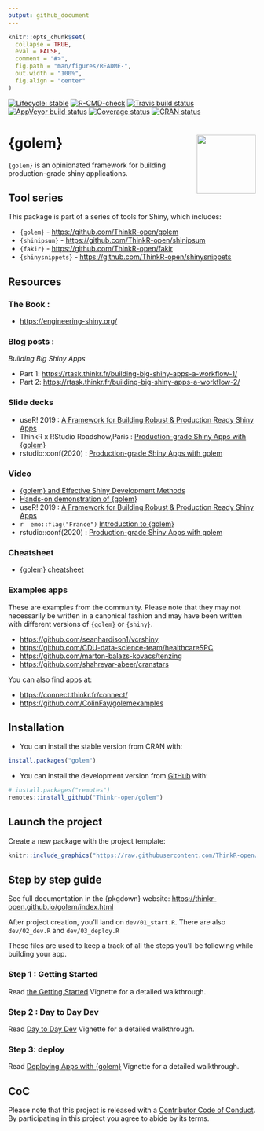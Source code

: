 ```yaml
---
output: github_document
---
```


<!-- README.md is generated from README.Rmd. Please edit that file -->

```r
knitr::opts_chunk$set(
  collapse = TRUE,
  eval = FALSE,
  comment = "#>",
  fig.path = "man/figures/README-",
  out.width = "100%",
  fig.align = "center"
)
```

<!-- badges: start -->

[![Lifecycle: stable](https://img.shields.io/badge/lifecycle-stable-brightgreen.svg)](https://lifecycle.r-lib.org/articles/stages.html) [![R-CMD-check](https://github.com/ThinkR-open/golem/workflows/R-CMD-check/badge.svg)](https://github.com/ThinkR-open/golem/actions) [![Travis build status](https://travis-ci.org/ThinkR-open/golem.svg?branch=master)](https://travis-ci.org/ThinkR-open/golem) [![AppVeyor build status](https://ci.appveyor.com/api/projects/status/github/ThinkR-open/golem?branch=master&svg=true)](https://ci.appveyor.com/project/ThinkR-open/golem) [![Coverage status](https://codecov.io/gh/ThinkR-open/golem/branch/master/graph/badge.svg)](https://codecov.io/github/ThinkR-open/golem?branch=master) [![CRAN status](https://www.r-pkg.org/badges/version/golem)](https://cran.r-project.org/package=golem)

 <!-- badges: end -->

# {golem} <img src="https://raw.githubusercontent.com/ThinkR-open/golem/master/inst/rstudio/templates/project/golem.png" align="right" width="120"/>

`{golem}` is an opinionated framework for building production-grade shiny applications.

## Tool series

This package is part of a series of tools for Shiny, which includes:

-   `{golem}` - <https://github.com/ThinkR-open/golem>
-   `{shinipsum}` - <https://github.com/ThinkR-open/shinipsum>
-   `{fakir}` - <https://github.com/ThinkR-open/fakir>
-   `{shinysnippets}` - <https://github.com/ThinkR-open/shinysnippets>

## Resources

### The Book :

-   <https://engineering-shiny.org/>

### Blog posts :

*Building Big Shiny Apps*

-   Part 1: <https://rtask.thinkr.fr/building-big-shiny-apps-a-workflow-1/>
-   Part 2: <https://rtask.thinkr.fr/building-big-shiny-apps-a-workflow-2/>

### Slide decks

-   useR! 2019 : [A Framework for Building Robust & Production Ready Shiny Apps](https://github.com/VincentGuyader/user2019/raw/master/golem_Vincent_Guyader_USER!2019.pdf)
-   ThinkR x RStudio Roadshow,Paris : [Production-grade Shiny Apps with {golem}](https://speakerdeck.com/colinfay/production-grade-shiny-apps-with-golem)
-   rstudio::conf(2020) : [Production-grade Shiny Apps with golem](https://speakerdeck.com/colinfay/rstudio-conf-2020-production-grade-shiny-apps-with-golem)

### Video

-   [{golem} and Effective Shiny Development Methods](https://www.youtube.com/watch?v=OU1-CkSVdTI)
-   [Hands-on demonstration of {golem}](https://shinydevseries.com/post/golem-demo/)
-   useR! 2019 : [A Framework for Building Robust & Production Ready Shiny Apps](https://youtu.be/tCAan6smrjs)
-   `r  emo::flag("France")` [Introduction to {golem}](https://youtu.be/6qI4NzxlAFU)
-   rstudio::conf(2020) : [Production-grade Shiny Apps with golem](https://www.rstudio.com/resources/rstudioconf-2020/production-grade-shiny-apps-with-golem/)

### Cheatsheet

-   [{golem} cheatsheet](https://thinkr.fr/golem_cheatsheet_v0.1.pdf)

### Examples apps

These are examples from the community. Please note that they may not necessarily be written in a canonical fashion and may have been written with different versions of `{golem}` or `{shiny}`.

- <https://github.com/seanhardison1/vcrshiny>
- <https://github.com/CDU-data-science-team/healthcareSPC>
- <https://github.com/marton-balazs-kovacs/tenzing>
- <https://github.com/shahreyar-abeer/cranstars>

You can also find apps at:

- <https://connect.thinkr.fr/connect/>
- <https://github.com/ColinFay/golemexamples>

## Installation

-   You can install the stable version from CRAN with:

``` r
install.packages("golem")
```

-   You can install the development version from [GitHub](https://github.com/Thinkr-open/golem) with:

``` r
# install.packages("remotes")
remotes::install_github("Thinkr-open/golem")
```

## Launch the project

Create a new package with the project template:

```r
knitr::include_graphics("https://raw.githubusercontent.com/ThinkR-open/golem/master/inst/img/golemtemplate.png")
```

## Step by step guide

See full documentation in the {pkgdown} website: <https://thinkr-open.github.io/golem/index.html>

After project creation, you'll land on `dev/01_start.R`. There are also `dev/02_dev.R` and `dev/03_deploy.R`

These files are used to keep a track of all the steps you'll be following while building your app.

### Step 1 : Getting Started

Read [the Getting Started](https://thinkr-open.github.io/golem/articles/a_start.html) Vignette for a detailed walkthrough.

### Step 2 : Day to Day Dev

Read [Day to Day Dev](https://thinkr-open.github.io/golem/articles/b_dev.html) Vignette for a detailed walkthrough.

### Step 3: deploy

Read [Deploying Apps with {golem}](https://thinkr-open.github.io/golem/articles/c_deploy.html) Vignette for a detailed walkthrough.

## CoC

Please note that this project is released with a [Contributor Code of Conduct](https://www.contributor-covenant.org/version/1/0/0/code-of-conduct.html). By participating in this project you agree to abide by its terms.

